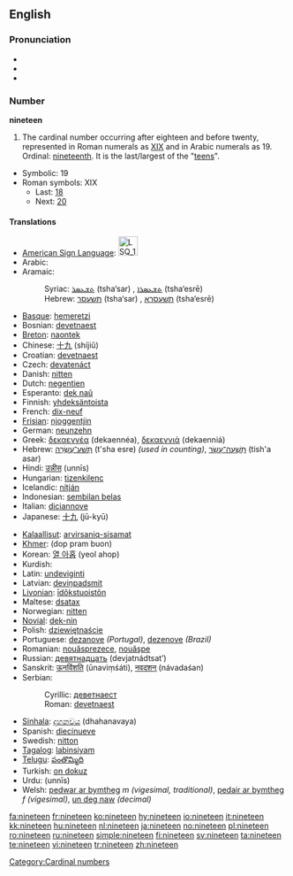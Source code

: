 ==English==

===Pronunciation===
*{{IPA|/naɪnˈtiːn/}}
*{{audio|en-us-nineteen.ogg|Audio (US)}}
*{{rhymes|iːn}}

===Number===
'''nineteen'''

# The cardinal number occurring after eighteen and before twenty, represented in Roman numerals as [[XIX]] and in Arabic numerals as 19.  Ordinal: [[nineteenth]].  It is the last/largest of the "[[teen]]s".
*Symbolic: 19
*Roman symbols: XIX
** Last: [[eighteen|18]]
** Next: [[twenty|20]]

====Translations====
{{top}}
*[[American Sign Language]]: [[Image:LSQ 19.jpg|35px]]
*Arabic: {{ARchar|[[تسعة عشر]]}} {{unicode|(tísʕaʈ ʕášar)}}
*Aramaic:
*:Syriac: [[ܬܫܥܣܪ]] (tsha‘sar) {{m}}, [[ܬܫܥܣܪܐ]] (tsha‘esrē) {{f}}
*:Hebrew: [[תשעסר]] (tsha‘sar) {{m}}, [[תשעסרא]] (tsha‘esrē) {{f}}
*[[Basque]]: [[hemeretzi]]
*Bosnian: [[devetnaest]]
*[[Breton]]: [[naontek]]
*Chinese: [[十九]] (shíjiǔ)
*Croatian: [[devetnaest]]
*Czech: [[devatenáct]]
*Danish: [[nitten]]
*Dutch: [[negentien]] {{f}}
*Esperanto: [[dek naŭ]]
*Finnish: [[yhdeksäntoista]]
*French: [[dix-neuf]] {{m}}
*[[Frisian]]: [[njoggentjin]]
*German: [[neunzehn]] {{f}}
*Greek: [[δεκαεννέα]] (dekaennéa), [[δεκαεννιά]] (dekaenniá)
*Hebrew: [[תשע עשרה|תְּשַׁע־עֶשְׂרֵה]] (t'sha esre) {{f}} ''(used in counting)'', [[תשעה עשר|תִּשְׁעָה־עָשָׂר]] (tish'a asar) {{m}}
*Hindi: [[उन्नीस]] (unnīs)
*Hungarian: [[tizenkilenc]]
*Icelandic: [[nítján]]
*Indonesian: [[sembilan belas]]
*Italian: [[diciannove]]
*Japanese: [[十九]] (jū-kyū)
{{mid}}
*[[Kalaallisut]]: [[arvirsaniq-sisamat]]
*[[Khmer]]: {{KMchar|[[ដប់ប្រាំបួន]]}} (dop pram buon)
*Korean: [[열 아홉]] (yeol ahop)
*Kurdish: {{KUchar|[[نۆزده‌]]}}
*Latin: [[undeviginti]]
*Latvian: [[deviņpadsmit]]
*[[Livonian]]: [[īdõkstuoistõn]]
*Maltese: [[dsatax]]
*Norwegian: [[nitten]]
*[[Novial]]: [[dek-nin]]
*Polish: [[dziewiętnaście]]
*Portuguese: [[dezanove]] ''(Portugal)'', [[dezenove]] ''(Brazil)''
*Romanian: [[nouăsprezece]], [[nouăşpe]] {{italbrac|informal}}
*Russian: [[девятнадцать]] (devjatnádtsat’)
*Sanskrit: [[ऊनविंशति]] (ūnaviṃśáti), [[नवदशन्]] (návadaśan)
*Serbian:
*:Cyrillic: [[деветнаест]]
*:Roman: [[devetnaest]]
*[[Sinhala]]: [[දහනවය]] (dhahanavaya)
*Spanish: [[diecinueve]]
*Swedish: [[nitton]]
*[[Tagalog]]: [[labinsiyam]]
*[[Telugu]]: [[పంతొమ్మిది]]
*Turkish: [[on dokuz]]
*Urdu: {{ur-Arab|[[انیس]]}} (unnīs)
*Welsh: [[pedwar ar bymtheg]] ''m (vigesimal, traditional)'', [[pedair ar bymtheg]] ''f (vigesimal)'', [[un deg naw]] ''(decimal)''
{{bottom}}

[[Category:Cardinal numbers]]

[[fa:nineteen]]
[[fr:nineteen]]
[[ko:nineteen]]
[[hy:nineteen]]
[[io:nineteen]]
[[it:nineteen]]
[[kk:nineteen]]
[[hu:nineteen]]
[[nl:nineteen]]
[[ja:nineteen]]
[[no:nineteen]]
[[pl:nineteen]]
[[ro:nineteen]]
[[ru:nineteen]]
[[simple:nineteen]]
[[fi:nineteen]]
[[sv:nineteen]]
[[ta:nineteen]]
[[te:nineteen]]
[[vi:nineteen]]
[[tr:nineteen]]
[[zh:nineteen]]